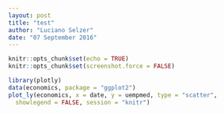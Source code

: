 ```yaml
---
layout: post
title: "test"
author: "Luciano Selzer"
date: "07 September 2016"
---
```

```r
knitr::opts_chunk$set(echo = TRUE)
knitr::opts_chunk$set(screenshot.force = FALSE)
```

```r
library(plotly)
data(economics, package = "ggplot2")
plot_ly(economics, x = date, y = uempmed, type = "scatter", 
  showlegend = FALSE, session = "knitr")
```